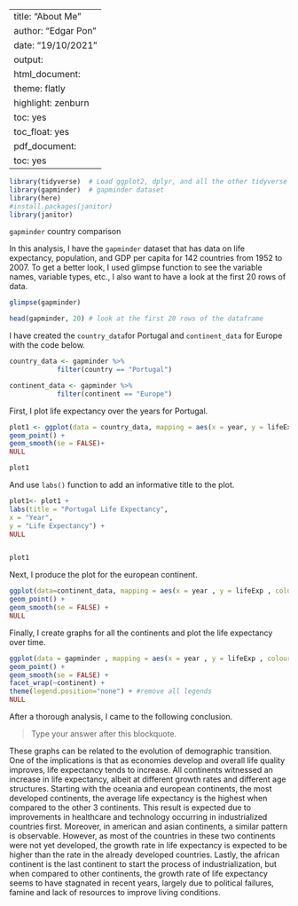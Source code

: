 
---
title: "About Me"
author: "Edgar Pon"
date: "19/10/2021"
output:
  html_document:
    theme: flatly
    highlight: zenburn
    toc: yes
    toc_float: yes
  pdf_document:
    toc: yes
---


```r
library(tidyverse)  # Load ggplot2, dplyr, and all the other tidyverse packages
library(gapminder)  # gapminder dataset
library(here)
#install.packages(janitor)
library(janitor)
```
`gapminder` country comparison

In this analysis, I have the `gapminder` dataset that has data on life expectancy, population, and GDP per capita for 142 countries from 1952 to 2007. To get a better look, I used glimpse function to see the variable names, variable types, etc., 
I also want to have a look at the first 20 rows of data.

```r
glimpse(gapminder)

head(gapminder, 20) # look at the first 20 rows of the dataframe

```

I have created the `country_data`for Portugal and `continent_data` for Europe with the code below.

```r
country_data <- gapminder %>% 
            filter(country == "Portugal") 

continent_data <- gapminder %>% 
            filter(continent == "Europe")
```

First, I plot life expectancy over the years for Portugal.

```r
plot1 <- ggplot(data = country_data, mapping = aes(x = year, y = lifeExp))+
geom_point() +
geom_smooth(se = FALSE)+
NULL 

plot1
```

And use `labs()` function to add an informative title to the plot.

```r
plot1<- plot1 +
labs(title = "Portugal Life Expectancy",
x = "Year",
y = "Life Expectancy") +
NULL


plot1
```

Next, I produce the plot for the european continent.

```r
ggplot(data=continent_data, mapping = aes(x = year , y = lifeExp , colour= country, group =country))+
geom_point() + 
geom_smooth(se = FALSE) +
NULL
```

Finally, I create graphs for all the continents and plot the life expectancy over time.

```r
ggplot(data = gapminder , mapping = aes(x = year , y = lifeExp , colour= continent))+
geom_point() + 
geom_smooth(se = FALSE) +
facet_wrap(~continent) +
theme(legend.position="none") + #remove all legends
NULL
```

After a thorough analysis, I came to the following conclusion.

> Type your answer after this blockquote.

These graphs can be related to the evolution of demographic transition. One of the implications is that as economies develop and overall life quality improves, life expectancy tends to increase. All continents witnessed an increase in life expectancy, albeit at different growth rates and different age structures. Starting with the oceania and european continents, the most developed continents, the average life expectancy is the highest when compared to the other 3 continents. This result is expected due to improvements in healthcare and technology occurring in industrialized countries first. Moreover, in american and asian continents, a similar pattern is observable. However, as most of the countries in these two continents were not yet developed, the growth rate in life expectancy is expected to be higher than the rate in the already developed countries. Lastly, the african continent is the last continent to start the process of industrialization, but when compared to other continents, the growth rate of life expectancy seems to have stagnated in recent years, largely due to political failures, famine and lack of resources to improve living conditions. 
